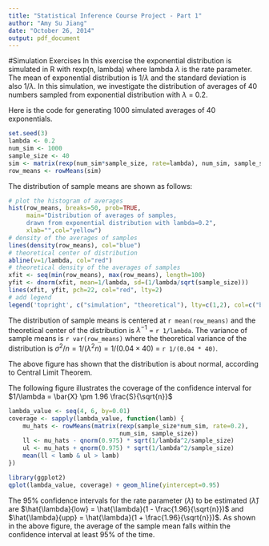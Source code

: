 ```yaml
---
title: "Statistical Inference Course Project - Part 1"
author: "Amy Su Jiang"
date: "October 26, 2014"
output: pdf_document
---
```


#Simulation Exercises
In this exercise the exponential distribution is simulated in R with rexp(n, lambda) where lambda $\lambda$ is the rate parameter. The mean of exponential distribution is 1/$\lambda$ and the standard deviation is also 1/$\lambda$. In this simulation, we investigate the distribution of averages of 40 numbers sampled from exponential distribution with $\lambda$ = 0.2.

Here is the code for generating 1000 simulated averages of 40 exponentials.

```r
set.seed(3)
lambda <- 0.2
num_sim <- 1000
sample_size <- 40
sim <- matrix(rexp(num_sim*sample_size, rate=lambda), num_sim, sample_size)
row_means <- rowMeans(sim)
```

The distribution of sample means are shown as follows:

```r
# plot the histogram of averages
hist(row_means, breaks=50, prob=TRUE,
     main="Distribution of averages of samples,
     drawn from exponential distribution with lambda=0.2",
     xlab="",col="yellow")
# density of the averages of samples
lines(density(row_means), col="blue")
# theoretical center of distribution
abline(v=1/lambda, col="red")
# theoretical density of the averages of samples
xfit <- seq(min(row_means), max(row_means), length=100)
yfit <- dnorm(xfit, mean=1/lambda, sd=(1/lambda/sqrt(sample_size)))
lines(xfit, yfit, pch=22, col="red", lty=2)
# add legend
legend('topright', c("simulation", "theoretical"), lty=c(1,2), col=c("blue", "red"))
```

The distribution of sample means is centered at `r mean(row_means)` and the theoretical center of the distribution is $\lambda^{-1}$ = `r 1/lambda`. The variance of sample means is `r var(row_means)` where the theoretical variance of the distribution is $\sigma^2 / n = 1/(\lambda^2 n) = 1/(0.04 \times 40)$ = `r 1/(0.04 * 40)`. 

The above figure has shown that the distribution is about normal, according to Central Limit Theorem.

The following figure illustrates the coverage of the confidence interval for $1/\lambda = \bar{X} \pm 1.96 \frac{S}{\sqrt{n}}$

```r
lambda_value <- seq(4, 6, by=0.01)
coverage <- sapply(lambda_value, function(lamb) {
    mu_hats <- rowMeans(matrix(rexp(sample_size*num_sim, rate=0.2),
                               num_sim, sample_size))
    ll <- mu_hats - qnorm(0.975) * sqrt(1/lambda^2/sample_size)
    ul <- mu_hats + qnorm(0.975) * sqrt(1/lambda^2/sample_size)
    mean(ll < lamb & ul > lamb)
})

library(ggplot2)
qplot(lambda_value, coverage) + geom_hline(yintercept=0.95)
```

The 95% confidence intervals for the rate parameter ($\lambda$) to be estimated ($\hat{\lambda}$) are $\hat{\lambda}{low} = \hat{\lambda}(1 - \frac{1.96}{\sqrt{n}})$ and $\hat{\lambda}{upp} = \hat{\lambda}(1 + \frac{1.96}{\sqrt{n}})$. As shown in the above figure, the average of the sample mean falls within the confidence interval at least 95% of the time.
